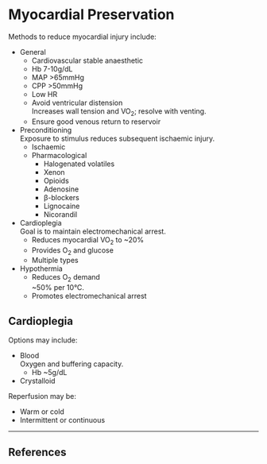 # Myocardial Preservation

Methods to reduce myocardial injury include:

* General
	* Cardiovascular stable anaesthetic
	* Hb 7-10g/dL
	* MAP >65mmHg
	* CPP >50mmHg
	* Low HR
	* Avoid ventricular distension  
	Increases wall tension and VO~2~; resolve with venting.
	* Ensure good venous return to reservoir
* Preconditioning  
Exposure to stimulus reduces subsequent ischaemic injury.
	* Ischaemic
	* Pharmacological
		* Halogenated volatiles
		* Xenon
		* Opioids
		* Adenosine
		* β-blockers
		* Lignocaine
		* Nicorandil
* Cardioplegia  
Goal is to maintain electromechanical arrest.
	* Reduces myocardial VO~2~ to ~20%
	* Provides O~2~ and glucose
	* Multiple types
* Hypothermia  
	* Reduces O~2~ demand  
	~50% per 10°C.
	* Promotes electromechanical arrest


## Cardioplegia

Options may include:

* Blood  
Oxygen and buffering capacity.
	* Hb ~5g/dL
* Crystalloid


Reperfusion may be:

* Warm or cold
* Intermittent or continuous



---

## References
